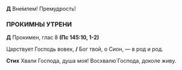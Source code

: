 **Д** Вне́млем! Премудрость! 

### ПРОКИМНЫ УТРЕНИ

**Д** Прокимен, глас 8 **(Пс 145:10, 1-2)**

Царствует Господь вовек, **/**  Бог твой, о Сион, — в род и род.

**Стих** Хвали Господа, душа моя! Восхвалю́ Господа, доколе живу.
